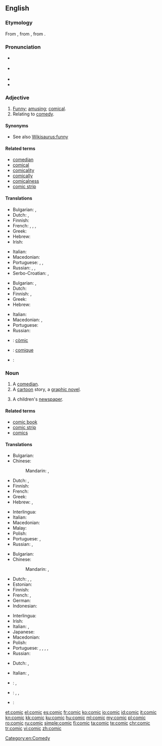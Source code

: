 {{also|còmic|çomıç}}
==English==
{{wikipedia}}

===Etymology===
From {{etyl|la|en}} {{term|comicus|lang=la}}, from {{etyl|grc|en}} {{term|κωμικός||relating to comedy|tr=komikos|lang=grc|sc=polytonic}}, from {{term|κῶμος||carousal|tr=kōmos|lang=grc|sc=polytonic}}.

===Pronunciation===
* {{a|RP}} {{IPA|/ˈkɒmɪk/}}
* {{a|GenAm}} {{IPA|/ˈkɑmɪk/}}
* {{audio|en-us-comic.ogg|Audio (US)|lang=en}}
* {{rhymes|ɒmɪk}}

===Adjective===
{{en-adj}}

# [[funny|Funny]]; [[amusing]]; [[comical]].
# Relating to [[comedy]].

====Synonyms====
* See also [[Wikisaurus:funny]]

====Related terms====
* [[comedian]]
* [[comical]]
* [[comicality]]
* [[comically]]
* [[comicalness]]
* [[comic strip]]

====Translations====
{{trans-top|being funny}}
* Bulgarian: {{t+|bg|смешен}}, {{t+|bg|комичен}}
* Dutch: {{t+|nl|grappig}}, {{t+|nl|komisch}}
* Finnish: {{t+|fi|koominen}}
* French: {{t+|fr|comique}}, {{t+|fr|drôle}}, {{t+|fr|cocasse}}, {{t+|fr|marrant}}
* Greek: {{t+|el|κωμικός|m|tr=komikós}}
* Hebrew: {{t|he|קומי|m|tr=qomi}}
* Irish: {{t|ga|greannmhar}}
{{trans-mid}}
* Italian: {{t+|it|comico}}
* Macedonian: {{t|mk|комичен|m|tr=kómičen}}
* Portuguese: {{t+|pt|cômico}}, {{t+|pt|engraçado}}, {{t+|pt|divertido}}
* Russian: {{t+|ru|комический|tr=komíčeskij}}, {{t+|ru|смешной|tr=smešnój|sc=Cyrl}}, {{t+|ru|комичный|tr=komíčnyj|sc=Cyrl}}
* Serbo-Croatian: {{t|sh|kòmičan}}, {{t|sh|smijéšan}}
{{trans-bottom}}

{{trans-top|related to comedy}}
* Bulgarian: {{t+|bg|комичен}}, {{t|bg|комедиен}}
* Dutch: {{t+|nl|komisch}}
* Finnish: {{t+|fi|koominen}}, {{t+|fi|komedia|alt=komedia-}}
* Greek: {{t+|el|κωμικός|m|tr=komikós}}
* Hebrew: {{t|he|קומי|m|tr=qomi}}
{{trans-mid}}
* Italian: {{t+|it|comico}}
* Macedonian: {{t|mk|комедиски|m|tr=komédiski}}, {{t|mk|комичен|m|tr=kómičen}}
* Portuguese: {{t+|pt|cômico}}
* Russian: {{t+|ru|комедийный|tr=komedíjnyj}}
{{trans-bottom}}

{{checktrans-top}}
* {{ttbc|ca}}: [[còmic]] {{g|m}}
{{trans-mid}}
* {{ttbc|fr}}: [[comique]] {{g|m|f}}
* {{ttbc|ia}}: {{t|ia|comic}}
{{trans-bottom}}

===Noun===
{{en-noun}}

# A [[comedian]].
# A [[cartoon]] story, a [[graphic novel]].
# {{context|British|lang=en}} A children's [[newspaper]].

====Related terms====
* [[comic book]]
* [[comic strip]]
* [[comics]]

====Translations====
{{trans-top|comedian}}
* Bulgarian: {{t+|bg|ко́мик|m}}
* Chinese:
*: Mandarin: {{t|cmn|喜劇演員|sc=Hani}}, {{t|cmn|喜剧演员|tr=xǐjù yǎnyuán|sc=Hani}}
* Dutch: {{t+|nl|komiek|m}}, {{t|nl|humorist|m}}
* Finnish: {{t+|fi|koomikko}}
* French: {{t+|fr|comédien|m}}
* Greek: {{t+|el|κωμικός|m|sc=Grek}}
* Hebrew: {{t+|he|קומיקאי|m|tr=qomiqai|sc=Hebr}}, {{t|he|קומיקאית|f|tr=qomiqait|sc=Hebr}}
{{trans-mid}}
* Interlingua: {{t|ia|comica|f}}
* Italian: {{t+|it|comico|m}}
* Macedonian: {{t|mk|ко́мичар|m}}
* Malay: {{t|ms|pelawak}}
* Polish: {{t+|pl|komik|m}}
* Portuguese: {{t+|pt|comediante|m|f}}, {{t+|pt|humorista|m|f}}
* Russian: {{t+|ru|ко́мик|m}}, {{t+|ru|эксце́нтрик|m}}
{{trans-bottom}}

{{trans-top|cartoon story}}
* Bulgarian: {{t|bg|ко́микс|m}}
* Chinese:
*: Mandarin: {{t+|cmn|漫畫|sc=Hani}}, {{t+|cmn|漫画|tr=mànhuà|sc=Hani}}
* Dutch: {{t+|nl|strip|m}}, {{t+|nl|stripboek|n}}, {{t+|nl|stripverhaal|n}}
* Estonian: {{t|et|koomiks|p}}
* Finnish: {{t+|fi|sarjakuva}}
* French: {{t+|fr|bande dessinée|f}}, {{t+|fr|BD|f}}
* German: {{t+|de|Comic|m}}
* Indonesian: {{t+|id|komik}}
{{trans-mid}}
* Interlingua: {{t|ia|banda designate}}
* Irish: {{t|ga|greannán|m}}
* Italian: {{t+|it|fumetto|m}}, {{t+|it|striscia|f}}
* Japanese: {{t+|ja|漫画|tr=[[まんが]], manga|sc=Jpan}}
* Macedonian: {{t|mk|стрип|m}}
* Polish: {{t+|pl|komiks|m}}
* Portuguese: {{t|pt|cartun|m|f}}, {{t|pt|história em quadrinhos|f}}, {{t|pt|história de quadrinhos|f}}, {{t+|pt|banda desenhada|f}}, {{t|pt|historinha|f}}
* Russian: {{t+|ru|ко́микс|m}}
{{trans-bottom}}

{{trans-top|children's newspaper}}
* Dutch: {{t|nl|jeugdkrant}}, {{t|nl|kinderkrant}}
{{trans-mid}}
* Italian: {{t+|it|giornaletto|m}}, {{t+|it|giornalino|m}}
{{trans-bottom}}

{{checktrans-top}}
* {{ttbc|ca}}: {{t+|ca|còmic|m}}, {{t|ca|patufet|m}}
* {{ttbc|id}}: {{t+|id|komik}}, {{t+|id|cergam}}, {{t|id|[[cerita]] [[gambar|bergambar]]}} <!-- was "[[cerita]] [[gambar|bergambar]]" - assumed sum-of-parts; if an idiom, use {{t}} instead of {{t-SOP}}. see [[User:Kephir/gadgets/xte#Translation_fixing]] -->
{{trans-mid}}
* {{ttbc|ia}}: {{t|ia|comico}}
{{trans-bottom}}

[[Category:en:Comedy]]

[[et:comic]]
[[el:comic]]
[[es:comic]]
[[fr:comic]]
[[ko:comic]]
[[io:comic]]
[[id:comic]]
[[it:comic]]
[[kn:comic]]
[[kk:comic]]
[[ku:comic]]
[[hu:comic]]
[[ml:comic]]
[[my:comic]]
[[pl:comic]]
[[ro:comic]]
[[ru:comic]]
[[simple:comic]]
[[fi:comic]]
[[ta:comic]]
[[te:comic]]
[[chr:comic]]
[[tr:comic]]
[[vi:comic]]
[[zh:comic]]